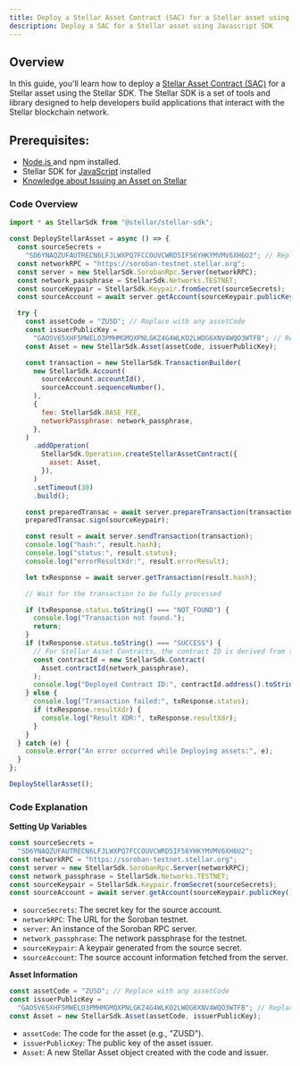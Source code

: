 ```yaml
---
title: Deploy a Stellar Asset Contract (SAC) for a Stellar asset using code
description: Deploy a SAC for a Stellar asset using Javascript SDK
---
```


<head>
  <title>
    {`Deploy a Stellar Asset Contract (SAC) for a Stellar asset using code`}
  </title>
  <meta charSet="utf-8" />
  <meta
    property="og:title"
    content="Deploy a Stellar Asset Contract (SAC) for a Stellar asset using code"
  />
  <meta
    property="og:description"
    content="This is a step-by-step guide to help you deploy an SAC for a Stellar asset using code."
  />
</head>

## Overview

In this guide, you'll learn how to deploy a [Stellar Asset Contract (SAC)](../../../tokens/stellar-asset-contract.mdx) for a Stellar asset using the Stellar SDK. The Stellar SDK is a set of tools and library designed to help developers build applications that interact with the Stellar blockchain network.

## Prerequisites:

- [Node.js ](https://nodejs.org/en) and npm installed.
- Stellar SDK for [JavaScript](https://www.npmjs.com/package/@stellar/stellar-sdk) installed
- [Knowledge about Issuing an Asset on Stellar](https://developers.stellar.org/docs/tokens/how-to-issue-an-asset)

### Code Overview

```javascript
import * as StellarSdk from "@stellar/stellar-sdk";

const DeployStellarAsset = async () => {
  const sourceSecrets =
    "SD6YNAQZUFAUTRECN6LFJLWXPQ7FCCOUVCWRD5IF56YHKYMVMV6XH6U2"; // Replace with your Secret Key
  const networkRPC = "https://soroban-testnet.stellar.org";
  const server = new StellarSdk.SorobanRpc.Server(networkRPC);
  const network_passphrase = StellarSdk.Networks.TESTNET;
  const sourceKeypair = StellarSdk.Keypair.fromSecret(sourceSecrets);
  const sourceAccount = await server.getAccount(sourceKeypair.publicKey());

  try {
    const assetCode = "ZUSD"; // Replace with any assetCode
    const issuerPublicKey =
      "GAO5V65XHF5MWELO3PMHMGMQXPNLGKZ4G4WLKO2LWOG6XNV4WQO3WTFB"; // Replace with any IssuerPublicKey of the corresponding Asset Code
    const Asset = new StellarSdk.Asset(assetCode, issuerPublicKey);

    const transaction = new StellarSdk.TransactionBuilder(
      new StellarSdk.Account(
        sourceAccount.accountId(),
        sourceAccount.sequenceNumber(),
      ),
      {
        fee: StellarSdk.BASE_FEE,
        networkPassphrase: network_passphrase,
      },
    )
      .addOperation(
        StellarSdk.Operation.createStellarAssetContract({
          asset: Asset,
        }),
      )
      .setTimeout(30)
      .build();

    const preparedTransac = await server.prepareTransaction(transaction);
    preparedTransac.sign(sourceKeypair);

    const result = await server.sendTransaction(transaction);
    console.log("hash:", result.hash);
    console.log("status:", result.status);
    console.log("errorResultXdr:", result.errorResult);

    let txResponse = await server.getTransaction(result.hash);

    // Wait for the transaction to be fully processed

    if (txResponse.status.toString() === "NOT_FOUND") {
      console.log("Transaction not found.");
      return;
    }
    if (txResponse.status.toString() === "SUCCESS") {
      // For Stellar Asset Contracts, the contract ID is derived from the asset
      const contractId = new StellarSdk.Contract(
        Asset.contractId(network_passphrase),
      );
      console.log("Deployed Contract ID:", contractId.address().toString());
    } else {
      console.log("Transaction failed:", txResponse.status);
      if (txResponse.resultXdr) {
        console.log("Result XDR:", txResponse.resultXdr);
      }
    }
  } catch (e) {
    console.error("An error occurred while Deploying assets:", e);
  }
};

DeployStellarAsset();
```

### Code Explanation

**Setting Up Variables**

```javascript
const sourceSecrets =
  "SD6YNAQZUFAUTRECN6LFJLWXPQ7FCCOUVCWRD5IF56YHKYMVMV6XH6U2";
const networkRPC = "https://soroban-testnet.stellar.org";
const server = new StellarSdk.SorobanRpc.Server(networkRPC);
const network_passphrase = StellarSdk.Networks.TESTNET;
const sourceKeypair = StellarSdk.Keypair.fromSecret(sourceSecrets);
const sourceAccount = await server.getAccount(sourceKeypair.publicKey());
```

- `sourceSecrets`: The secret key for the source account.
- `networkRPC`: The URL for the Soroban testnet.
- `server`: An instance of the Soroban RPC server.
- `network_passphrase`: The network passphrase for the testnet.
- `sourceKeypair`: A keypair generated from the source secret.
- `sourceAccount`: The source account information fetched from the server.

**Asset Information**

```javascript
const assetCode = "ZUSD"; // Replace with any assetCode
const issuerPublicKey =
  "GAO5V65XHF5MWELO3PMHMGMQXPNLGKZ4G4WLKO2LWOG6XNV4WQO3WTFB"; // Replace with any IssuerPublicKey of the corresponding Asset Code
const Asset = new StellarSdk.Asset(assetCode, issuerPublicKey);
```

- `assetCode`: The code for the asset (e.g., "ZUSD").
- `issuerPublicKey`: The public key of the asset issuer.
- `Asset`: A new Stellar Asset object created with the code and issuer.
